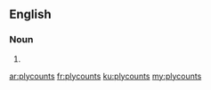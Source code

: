 ==English==

===Noun===
{{head|en|plural}}

# {{plural of|plycount|lang=en|nocat=1}}

[[ar:plycounts]]
[[fr:plycounts]]
[[ku:plycounts]]
[[my:plycounts]]